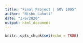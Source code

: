 ```yaml
---
title: "Final Project | GOV 1005"
author: "Nishu Lahoti"
date: "3/6/2020"
output: html_document
---
```


```r
knitr::opts_chunk$set(echo = TRUE)
```

